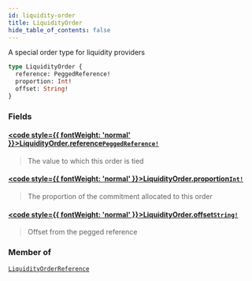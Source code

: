 ```yaml
---
id: liquidity-order
title: LiquidityOrder
hide_table_of_contents: false
---
```








A special order type for liquidity providers

```graphql
type LiquidityOrder {
  reference: PeggedReference!
  proportion: Int!
  offset: String!
}
```


### Fields

#### [<code style={{ fontWeight: 'normal' }}>LiquidityOrder.<b>reference</b></code>](#)<Bullet />[`PeggedReference!`](/mainnet/api/graphql/enums/pegged-reference) <Badge class="secondary" text="non-null"/> <Badge class="secondary" text="enum"/>
> The value to which this order is tied
> 

#### [<code style={{ fontWeight: 'normal' }}>LiquidityOrder.<b>proportion</b></code>](#)<Bullet />[`Int!`](/mainnet/api/graphql/scalars/int) <Badge class="secondary" text="non-null"/> <Badge class="secondary" text="scalar"/>
> The proportion of the commitment allocated to this order
> 

#### [<code style={{ fontWeight: 'normal' }}>LiquidityOrder.<b>offset</b></code>](#)<Bullet />[`String!`](/mainnet/api/graphql/scalars/string) <Badge class="secondary" text="non-null"/> <Badge class="secondary" text="scalar"/>
> Offset from the pegged reference
> 



### Member of

[`LiquidityOrderReference`](/mainnet/api/graphql/objects/liquidity-order-reference)  <Badge class="secondary" text="object"/>



